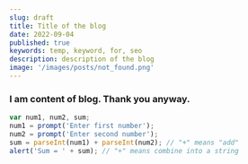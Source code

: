 ```yaml
---
slug: draft
title: Title of the blog
date: 2022-09-04
published: true
keywords: temp, keyword, for, seo
description: description of the blog
image: '/images/posts/not_found.png'
---
```


### I am content of blog. Thank you anyway.

```javascript
var num1, num2, sum;
num1 = prompt('Enter first number');
num2 = prompt('Enter second number');
sum = parseInt(num1) + parseInt(num2); // "+" means "add"
alert('Sum = ' + sum); // "+" means combine into a string
```
